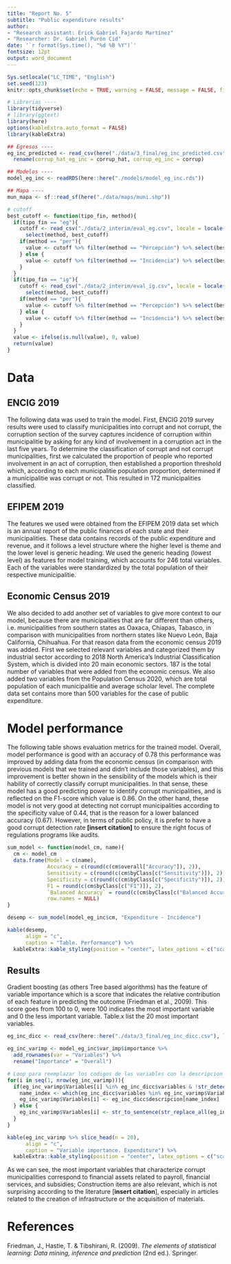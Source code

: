 ```yaml
---
title: "Report No. 5"
subtitle: "Public expenditure results"
author:
- "Research assistant: Erick Gabriel Fajardo Martínez"
- "Researcher: Dr. Gabriel Purón Cid"
date: '`r format(Sys.time(), "%d %B %Y")`'
fontsize: 12pt
output: word_document
---
```


```r
Sys.setlocale("LC_TIME", "English")
set.seed(123)
knitr::opts_chunk$set(echo = TRUE, warning = FALSE, message = FALSE, fig.pos="H")
```

```r
# Librerias ----
library(tidyverse)
# library(ggtext)
library(here)
options(kableExtra.auto_format = FALSE)
library(kableExtra)
```

```r
## Egresos ----
eg_inc_predicted <- read_csv(here("./data/3_final/eg_inc_predicted.csv")) %>%
  rename(corrup_hat_eg_inc = corrup_hat, corrup_eg_inc = corrup)

## Modelos ----
model_eg_inc <- readRDS(here::here("./models/model_eg_inc.rds"))

## Mapa ----
mun_mapa <- sf::read_sf(here("./data/maps/muni.shp"))

# cutoff 
best_cutoff <- function(tipo_fin, method){
  if(tipo_fin == "eg"){
    cutoff <- read_csv("./data/2_interim/eval_eg.csv", locale = locale(encoding = "UTF-8"), show_col_types = FALSE) %>%
      select(method, best_cutoff) 
    if(method == "per"){
      value <- cutoff %>% filter(method == "Percepción") %>% select(best_cutoff) %>% pull() %>% unique() %>% ifelse(is.null(.), 0, .)
    } else {
      value <- cutoff %>% filter(method == "Incidencia") %>% select(best_cutoff) %>% pull() %>% unique() %>% ifelse(is.null(.), 0, .)
    }
  } 
  if(tipo_fin == "ig"){
    cutoff <- read_csv("./data/2_interim/eval_ig.csv", locale = locale(encoding = "latin1"), show_col_types = FALSE) %>%
      select(method, best_cutoff) 
    if(method == "per"){
      value <- cutoff %>% filter(method == "Percepción") %>% select(best_cutoff) %>% pull() %>% unique() %>% ifelse(is.null(.), 0, .)
    } else {
      value <- cutoff %>% filter(method == "Incidencia") %>% select(best_cutoff) %>% pull() %>% unique() %>% ifelse(is.null(.), 0, .)
    }
  }
  value <- ifelse(is.null(value), 0, value)
  return(value)
}
```

# Data 

## ENCIG 2019

The following data was used to train the model. First, ENCIG 2019 survey results were used to classify municipalities into corrupt and not corrupt, the corruption section of the survey captures incidence of corruption within municipalitie by asking for any kind of involvement in a corruption act in the last five years. To determine the classification of corrupt and not corrupt municipalities, first we calculated the proportion of people who reported involvement in an act of corruption, then established a proportion threshold which, according to each municipalitie population proportion, determined if a municipalitie was corrupt or not. This resulted in 172 municipalities classified.

## EFIPEM 2019

The features we used were obtained from the EFIPEM 2019 data set which is an annual report of the public finances of each state and their municipalities. These data contains records of the public expenditure and revenue, and it follows a level structure where the higher level is theme and the lower level is generic heading. We used the generic heading (lowest level) as features for model training, which accounts for 246 total variables. Each of the variables were standardized by the total population of their respective municipalitie.

## Economic Census 2019

We also decided to add another set of variables to give more context to our model, because there are municipalities that are far different than others, i.e. municipalities from southern states as Oaxaca, Chiapas, Tabasco, in comparison with municipalities from northern states like Nuevo León, Baja California, Chihuahua. For that reason data from the economic census 2019 was added. First we selected relevant variables and categorized them by industrial sector according to 2018 North America's Industrial Classification System, which is divided into 20 main economic sectors. 187 is the total number of variables that were added from the economic census. We also added two variables from the Population Census 2020, which are total population of each municipalitie and average scholar level.
The complete data set contains more than 500 variables for the case of public expenditure.

# Model performance

The following table shows evaluation metrics for the trained model. Overall, model performance is good with an accuracy of 0.78 this performance was improved by adding data from the economic census (in comparison with previous models that we trained and didn't include those variables), and this improvement is better shown in the sensibility of the models which is their hability of correctly classify corrupt municipalities. In that sense, these model has a good predicting power to identify corrupt municipalities, and is reflected on the F1-score which value is 0.86. On the other hand, these model is not very good at detecting not corrupt municipalities according to the specificity value of 0.44, that is the reason for a lower balanced accuracy (0.67). However, in terms of public policy, it is prefer to have a good corrupt detection rate **[insert citation]** to ensure the right focus of regulations programs like audits.

```r
sum_model <- function(model_cm, name){
  cm <- model_cm
  data.frame(Model = c(name),
             Accuracy = c(round(c(cm$overall["Accuracy"]), 2)),
             Sensitivity = c(round(c(cm$byClass[c("Sensitivity")]), 2)),
             Specificity = c(round(c(cm$byClass[c("Specificity")]), 2)),
             F1 = round(c(cm$byClass[c("F1")]), 2),
             `Balanced Accuracy` = round(c(cm$byClass[c("Balanced Accuracy")]), 2),
             row.names = NULL)
}

desemp <- sum_model(model_eg_inc$cm, "Expenditure - Incidence")

kable(desemp, 
      align = "c", 
      caption = "Table. Performance") %>%
  kableExtra::kable_styling(position = "center", latex_options = c("scale_down", "HOLD_position"))
```

## Results

Gradient boosting (as others Tree based algorithms) has the feature of variable importance which is a score that indicates the relative contribution of each feature in predicting the outcome (Friedman et al., 2009). This score goes from 100 to 0, were 100 indicates the most important variable and 0 the less important variable. Table.x list the 20 most important variables.

```r
eg_inc_dicc <- read_csv(here::here("./data/3_final/eg_inc_dicc.csv"), locale = locale(encoding = "latin1"))

eg_inc_varimp <- model_eg_inc$var_imp$importance %>%
  add_rownames(var = "Variables") %>%
  rename("Importance" = "Overall")

# Loop para reemplazar los codigos de las variables con la descripcion del diccionario
for(i in seq(1, nrow(eg_inc_varimp))){
  if(eg_inc_varimp$Variables[i] %in% eg_inc_dicc$variables & !str_detect(eg_inc_varimp$Variables[i], "^partida_generica|^subpartida")){
    name_index <- which(eg_inc_dicc$variables %in% eg_inc_varimp$Variables[i])
    eg_inc_varimp$Variables[i] <- eg_inc_dicc$descripcion[name_index]
  } else {
    eg_inc_varimp$Variables[i] <- str_to_sentence(str_replace_all(eg_inc_varimp$Variables[i], "_", " "))
  }
}

kable(eg_inc_varimp %>% slice_head(n = 20), 
      align = "c",
      caption = "Variable importance. Expenditure") %>%
  kableExtra::kable_styling(position = "center", latex_options = c("scale_down", "HOLD_position"))
```

As we can see, the most important variables that characterize corrupt municipalities correspond to financial assets related to payroll, financial services, and subsidies; Construction items are also relevant, which is not surprising according to the literature [**insert citation**], especially in articles related to the creation of infrastructure or the acquisition of materials.

# References 

Friedman, J., Hastie, T. & Tibshirani, R. (2009). *The elements of statistical learning: Data mining, inference and prediction* (2nd ed.). Springer.